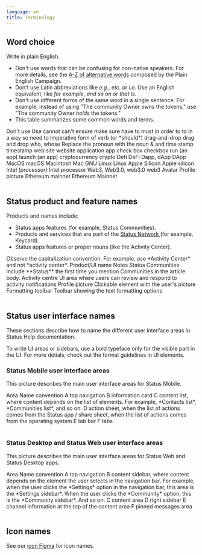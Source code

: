 ```yaml
---
language: en
title: Terminology
---
```


## Word choice

Write in plain English.

- Don't use words that can be confusing for non-native speakers. For more details, see the [A-Z of alternative words](https://www.plainenglish.co.uk/the-a-z-of-alternative-words.html) composed by the Plain English Campaign.
- Don't use Latin abbreviations like *e.g.*, *etc.* or *i.e.* Use an English equivalent, like *for example*, *and so on* or *that is*.
- Don't use different forms of the same word in a single sentence. For example, instead of using "The community Owner *owns* the tokens," use "The community Owner *holds* the tokens."
- This table summarizes some common words and terms.

<Table>
  <TableHead>
    <TableHeader>Don't use</TableHeader>
    <TableHeader>Use</TableHeader>
  </TableHead>
  <TableContent>
    <TableRow>
      <TableCell>cannot</TableCell>
      <TableCell>can't</TableCell>
    </TableRow>
    <TableRow>
      <TableCell>ensure</TableCell>
      <TableCell>make sure</TableCell>
    </TableRow>
    <TableRow>
      <TableCell>have to</TableCell>
      <TableCell>must</TableCell>
    </TableRow>
    <TableRow>
      <TableCell>in order to</TableCell>
      <TableCell>to</TableCell>
    </TableRow>
    <TableRow>
      <TableCell>in a way</TableCell>
      <TableCell>so</TableCell>
    </TableRow>
    <TableRow>
      <TableCell>need to</TableCell>
      <TableCell>Imperative form of verb (or *should*)</TableCell>
    </TableRow>
    <TableRow>
      <TableCell>drag-and-drop</TableCell>
      <TableCell>drag and drop</TableCell>
    </TableRow>
    <TableRow>
      <TableCell>who, whose</TableCell>
      <TableCell>Replace the pronoun with the noun</TableCell>
    </TableRow>
    <TableRow>
      <TableCell>&</TableCell>
      <TableCell>and</TableCell>
    </TableRow>
    <TableRow>
      <TableCell>time stamp</TableCell>
      <TableCell>timestamp</TableCell>
    </TableRow>
    <TableRow>
      <TableCell>web site</TableCell>
      <TableCell>website</TableCell>
    </TableRow>
    <TableRow>
      <TableCell>application</TableCell>
      <TableCell>app</TableCell>
    </TableRow>
    <TableRow>
      <TableCell>check box</TableCell>
      <TableCell>checkbox</TableCell>
    </TableRow>
    <TableRow>
      <TableCell>run (an app)</TableCell>
      <TableCell>launch (an app)</TableCell>
    </TableRow>
    <TableRow>
      <TableCell>cryptocurrency</TableCell>
      <TableCell>crypto</TableCell>
    </TableRow>
    <TableRow>
      <TableCell>Defi</TableCell>
      <TableCell>DeFi</TableCell>
    </TableRow>
    <TableRow>
      <TableCell>Dapp, dApp</TableCell>
      <TableCell>DApp</TableCell>
    </TableRow>
    <TableRow>
      <TableCell>MacOS</TableCell>
      <TableCell>macOS</TableCell>
    </TableRow>
    <TableRow>
      <TableCell>Macintosh</TableCell>
      <TableCell>Mac</TableCell>
    </TableRow>
    <TableRow>
      <TableCell>GNU Linux</TableCell>
      <TableCell>Linux</TableCell>
    </TableRow>
    <TableRow>
      <TableCell>Apple Silicon</TableCell>
      <TableCell>Apple silicon</TableCell>
    </TableRow>
    <TableRow>
      <TableCell>Intel (processor)</TableCell>
      <TableCell>Intel processor</TableCell>
    </TableRow>
    <TableRow>
      <TableCell>Web3, Web3.0, web3.0 </TableCell>
      <TableCell>web3</TableCell>
    </TableRow>
    <TableRow>
      <TableCell>Avatar</TableCell>
      <TableCell>Profile picture</TableCell>
    </TableRow>
    <TableRow>
      <TableCell>Ethereum mainnet</TableCell>
      <TableCell>Ethereum Mainnet</TableCell>
    </TableRow>
  </TableContent>
</Table>

## Status product and feature names

Products and names include:

- Status apps features (for example, Status Communities).
- Products and services that are part of the [Status Network <ExternalIcon />](https://statusnetwork.com/)(for example, Keycard).
- Status apps features or proper nouns (like the Activity Center).

<Admonition type="note">
  Observe the capitalization convention. For example, use *Activity Center* and not *activity center*.
</Admonition>

<Table>
  <TableHead>
    <TableHeader>Product/UI name</TableHeader>
    <TableHeader>Notes</TableHeader>
  </TableHead>
  <TableContent>
    <TableRow>
      <TableCell>Status Communities</TableCell>
      <TableCell>Include **Status** the first time you mention Communities in the article body.</TableCell>
    </TableRow>
    <TableRow>
      <TableCell>Activity centre</TableCell>
      <TableCell>UI area where users can review and respond to activity notifications</TableCell>
    </TableRow>
     <TableRow>
      <TableCell>Profile picture</TableCell>
      <TableCell>Clickable element with the user's picture</TableCell>
    </TableRow>
     <TableRow>
      <TableCell>Formatting toolbar</TableCell>
      <TableCell>Toolbar showing the text formatting options</TableCell>
    </TableRow>
  </TableContent>
</Table>

## Status user interface names

These sections describe how to name the different user interface areas in Status Help documentation.

<Admonition type="note">
    To write UI areas or sidebars, use a bold typeface only for the visible part in the UI. For more detials, check out the format guidelines in UI elements.
</Admonition>

### Status Mobile user interface areas

This picture describes the main user interface areas for Status Mobile.

<Table>
  <TableHead>
    <TableHeader>Area</TableHeader>
    <TableHeader>Name convention</TableHeader>
  </TableHead>
  <TableContent>
    <TableRow>
      <TableCell>A</TableCell>
      <TableCell>top navigation</TableCell>
    </TableRow>
    <TableRow>
      <TableCell>B</TableCell>
      <TableCell>information card</TableCell>
    </TableRow>
     <TableRow>
      <TableCell>C</TableCell>
      <TableCell>content list, where content depends on the list of elements. For example, *Contacts list*, *Communities list*, and so on.</TableCell>
    </TableRow>
     <TableRow>
      <TableCell>D</TableCell>
      <TableCell>action sheet, when the list of actions comes from the Status app / share sheet, when the list of actions comes from the operating system</TableCell>
    </TableRow>
    <TableRow>
      <TableCell>E</TableCell>
      <TableCell>tab bar</TableCell>
    </TableRow>
    <TableRow>
      <TableCell>F</TableCell>
      <TableCell>tabs</TableCell>
    </TableRow>
  </TableContent>
</Table>

### Status Desktop and Status Web user interface areas

This picture describes the main user interface areas for Status Web and Status Desktop apps.

<Table>
  <TableHead>
    <TableHeader>Area</TableHeader>
    <TableHeader>Name convention</TableHeader>
  </TableHead>
  <TableContent>
    <TableRow>
      <TableCell>A</TableCell>
      <TableCell>top navigation</TableCell>
    </TableRow>
    <TableRow>
      <TableCell>B</TableCell>
      <TableCell>content sidebar, where content depends on the element the user selects in the navigation bar. For example, when the user clicks the *Settings* option in the navigation bar, this area is the *Settings sidebar*. When the user clicks the *Community* option, this is the *Community sidebar*. And so on.</TableCell>
    </TableRow>
     <TableRow>
      <TableCell>C</TableCell>
      <TableCell>content area</TableCell>
    </TableRow>
     <TableRow>
      <TableCell>D</TableCell>
      <TableCell>right sidebar</TableCell>
    </TableRow>
    <TableRow>
      <TableCell>E</TableCell>
      <TableCell>channel information at the top of the content area</TableCell>
    </TableRow>
    <TableRow>
      <TableCell>F</TableCell>
      <TableCell>pinned messages area</TableCell>
    </TableRow>
  </TableContent>
</Table>

## Icon names

See our [icon Figma](https://www.figma.com/design/K6XrXhiN4ZaTR0XxfBNgBz/Icons-%2F-Docs-team?node-id=1-2&t=W9eDso46rNLTZJvX-0) for icon names. 